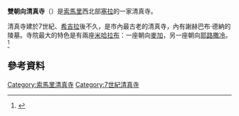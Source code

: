 {{Infobox religious building
|image=
|caption=
|building_name=雙朝向清真寺<br>جامع التضامن الإسلامى
|location=[[索馬里|索馬里]][[塞拉|塞拉]]
|geo={{coord|11|21|14|N|43|28|26|E|region:SA_type:landmark}}
|religious_affiliation=[[伊斯蘭教|伊斯蘭教]]
|website=
|architect=
|architecture_type=清真寺
|architecture_style=
|year_completed=7世紀
|construction_cost=
|capacity=
|dome_quantity=
|minaret_quantity=1
}}

'''雙朝向清真寺'''（{{lang-ar|جامع التضامن الإسلامى}}）是[[索馬里|索馬里]]西北部[[塞拉|塞拉]]的一家清真寺。

清真寺建於7世紀、[[希吉拉|希吉拉]]後不久，是市內最古老的清真寺，內有謝赫巴布‧德納的陵墓。寺院最大的特色是有兩座[[米哈拉布|米哈拉布]]：一座朝向[[麥加|麥加]]，另一座朝向[[耶路撒冷|耶路撒冷]]。<ref name="Aymar">{{cite web|last=Fauvelle-Aymar|first=François-Xavier|title=Le port de Zeyla et son arrière-pays au Moyen Âge: Investigations archéologiques et retour aux sources écrites|url=http://www.academia.edu/1202629/Le_port_de_Zeyla_et_son_arriere-pays_au_Moyen_Age_Investigations_archeologiques_et_retour_aux_sources_ecrites|publisher=Livre Islam|accessdate=23 January 2014|archive-date=2018-12-26|archive-url=https://web.archive.org/web/20181226061338/http://www.academia.edu/1202629/Le_port_de_Zeyla_et_son_arri%C3%A8re-pays_au_Moyen_%C3%82ge_Investigations_arch%C3%A9ologiques_et_retour_aux_sources_%C3%A9crites|dead-url=no}}</ref>

==參考資料==
{{reflist}}

[[Category:索馬里清真寺|Category:索馬里清真寺]]
[[Category:7世紀清真寺|Category:7世紀清真寺]]